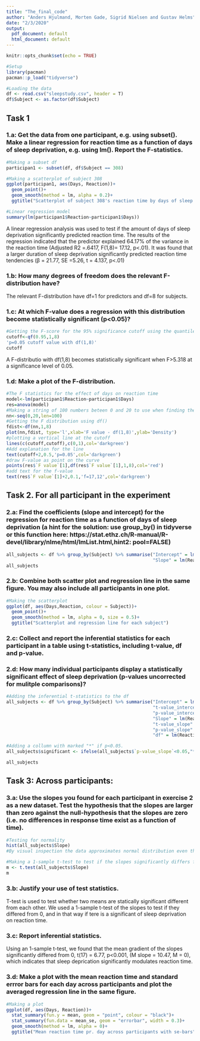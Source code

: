 ```yaml
---
title: "The_final_code"
author: "Anders Hjulmand, Morten Gade, Sigrid Nielsen and Gustav Helms"
date: "2/3/2020"
output:
  pdf_document: default
  html_document: default
---
```


```r
knitr::opts_chunk$set(echo = TRUE)
```

```r
#Setup
library(pacman)
pacman::p_load("tidyverse")

#Loading the data
df <- read.csv("sleepstudy.csv", header = T)
df$Subject <- as.factor(df$Subject)
```

## Task 1
### 1.a: Get the data from one participant, e.g. using subset(). Make a linear regression for reaction time as a function of days of sleep deprivation, e.g. using lm(). Report the F-statistics.
```r
#Making a subset df
participan1 <- subset(df, df$Subject == 308)

#Making a scatterplot of subject 308
ggplot(participan1, aes(Days, Reaction))+
  geom_point()+
  geom_smooth(method = lm, alpha = 0.2)+
  ggtitle("Scatterplot of subject 308's reaction time by days of sleep deprivation")

#Linear regression model
summary(lm(participan1$Reaction~participan1$Days))
```
A linear regression analysis was used to test if the amount of days of sleep deprivation significantly predicted reaction time. The results of the regression indicated that the predictor explained 64.17% of the variance in the reaction time (Adjusted R2 =.6417, F(1,8)= 17.12, p<.01). It was found that a larger duration of sleep deprivation significantly predicted reaction time tendencies (β = 21.77, SE =5.26, t = 4.137, p<.01)


### 1.b: How many degrees of freedom does the relevant F-distribution have?
The relevant F-distribution have df=1 for predictors and df=8 for subjects. 

### 1.c: At which F-value does a regression with this distribution become statistically significant (p<0.05)?
```r
#Getting the F-score for the 95% significance cutoff using the quantile function qf()
cutoff<-qf(0.95,1,8)
'p=0.05 cutoff value with df(1,8)'
cutoff
```
A F-distributio with df(1,8) becomes statistically significant when F>5.318 at a significance level of 0.05. 

### 1.d: Make a plot of the F-distribution.
```r
#The F statistics for the effect of days on reaction time
model<-lm(participan1$Reaction~participan1$Days)
res=anova(model)
#Making a string of 100 numbers beteen 0 and 20 to use when finding the F distribution
nn<-seq(0,20,len=100)
#Getting the F distribution using df()
fdist<-df(nn,1,8)
plot(nn,fdist, type='l',xlab='F value - df(1,8)',ylab='Density')
#plotting a vertical line at the cutoff
lines(c(cutoff,cutoff),c(0,1),col='darkgreen')
#Add explanation for the line
text(cutoff+2,0.5,'p=0.05',col='darkgreen')
#draw F-value as point on the curve
points(res$`F value`[1],df(res$`F value`[1],1,8),col='red')
#add text for the f-value
text(res$`F value`[1]+2,0.1,'f=17,12',col='darkgreen')

```

## Task 2. For all participant in the experiment
### 2.a: Find the coefficients (slope and intercept) for the regression for reaction time as a function of days of sleep deprivation (a hint for the solution: use group_by() in tidyverse or this function here: https://stat.ethz.ch/R-manual/R-devel/library/nlme/html/lmList.html,hint2: pool=FALSE)
```r
all_subjects <- df %>% group_by(Subject) %>% summarise("Intercept" = lm(Reaction~Days)$coefficients[1],
                                                       "Slope" = lm(Reaction~Days)$coefficients[2])
all_subjects
```

### 2.b: Combine both scatter plot and regression line in the same figure. You may also include all participants in one plot.
```r
#Making the scatterplot
ggplot(df, aes(Days,Reaction, colour = Subject))+
  geom_point()+
  geom_smooth(method = lm, alpha = 0, size = 0.5)+
  ggtitle("Scatterplot and regression line for each subject")
```

### 2.c: Collect and report the inferential statistics for each participant in a table using t-statistics, including t-value, df and p-value.
### 2.d: How many individual participants display a statistically significant effect of sleep deprivation (p-values uncorrected for mulitple comparisons)?
```r
#Adding the inferential t-statistics to the df
all_subjects <- df %>% group_by(Subject) %>% summarise("Intercept" = lm(Reaction~Days)$coefficients[1],
                                                       "t-value_intercept" = summary(lm(Reaction~Days))$coefficients[1,3],
                                                       "p-value_intercept" = summary(lm(Reaction~Days))$coefficients[1,4],
                                                       "Slope" = lm(Reaction~Days)$coefficients[2],
                                                       "t-value_slope" = summary(lm(Reaction~Days))$coefficients[2,3],
                                                       "p-value_slope" = summary(lm(Reaction~Days))$coefficients[2,4],
                                                       "df" = lm(Reaction~Days)$df.residual)

#Adding a collumn with marked "*" if p<0.05.
all_subjects$significant <- ifelse(all_subjects$`p-value_slope`<0.05,"*"," ") 

all_subjects
```

## Task 3: Across participants: 
### 3.a: Use the slopes you found for each participant in exercise 2 as a new dataset. Test the hypothesis that the slopes are larger than zero against the null-hypothesis that the slopes are zero (i.e. no differences in response time exist as a function of time).

```r
#Testing for normality 
hist(all_subjects$Slope)
#By visual inspection the data approximates normal distribution even though the small sample size of n=18.
```

```r
#Making a 1-sample t-test to test if the slopes significantly differs from 0.       
m <- t.test(all_subjects$Slope)
m
```
### 3.b: Justify your use of test statistics.
T-test is used to test whether two means are statically significant different from each other. We used a 1-sample t-test of the slopes to test if they differed from 0, and in that way if tere is a significant of sleep deprivation on reaction time. 

### 3.c: Report inferential statistics.
Using an 1-sample t-test, we found that the mean gradient of the slopes significantly differed from 0, t(17) = 6.77, p<0.001, (M slope = 10.47, M = 0), which indicates that sleep deprication significantly modulates reaction time. 

### 3.d: Make a plot with the mean reaction time and standard errror bars for each day across participants and plot the averaged regression line in the same figure.

```r
#Making a plot
ggplot(df, aes(Days, Reaction))+
  stat_summary(fun.y = mean, geom = "point", colour = "black")+
  stat_summary(fun.data = mean_se, geom = "errorbar", width = 0.3)+
  geom_smooth(method = lm, alpha = 0)+
  ggtitle("Mean reaction time pr. day across participants with se-bars")
```

